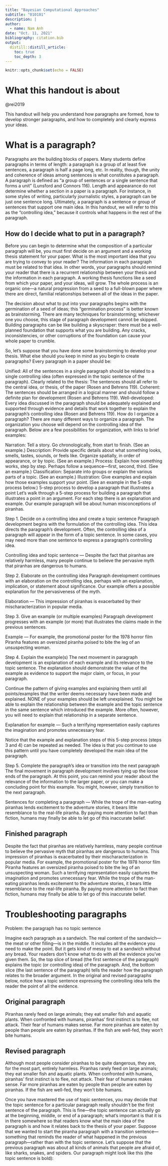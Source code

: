 ```yaml
---
title: "Bayesian Computational Approaches"
subtitle: "010101"
description: |
author:
  - name: Nam Anh
date: "Oct. 11, 2021"
bibliography: citation.bib
output:
  distill::distill_article:
    toc: true
    toc_depth: 3
---
```



```r
knitr::opts_chunk$set(echo = FALSE)
```


# What this handout is about

@rei2019

This handout will help you understand how paragraphs are formed, how to develop stronger paragraphs, and how to completely and clearly express your ideas.

# What is a paragraph?

Paragraphs are the building blocks of papers. Many students define paragraphs in terms of length: a paragraph is a group of at least five sentences, a paragraph is half a page long, etc. In reality, though, the unity and coherence of ideas among sentences is what constitutes a paragraph. A paragraph is defined as “a group of sentences or a single sentence that forms a unit” (Lunsford and Connors 116). Length and appearance do not determine whether a section in a paper is a paragraph. For instance, in some styles of writing, particularly journalistic styles, a paragraph can be just one sentence long. Ultimately, a paragraph is a sentence or group of sentences that support one main idea. In this handout, we will refer to this as the “controlling idea,” because it controls what happens in the rest of the paragraph.

## How do I decide what to put in a paragraph?

Before you can begin to determine what the composition of a particular paragraph will be, you must first decide on an argument and a working thesis statement for your paper. What is the most important idea that you are trying to convey to your reader? The information in each paragraph must be related to that idea. In other words, your paragraphs should remind your reader that there is a recurrent relationship between your thesis and the information in each paragraph. A working thesis functions like a seed from which your paper, and your ideas, will grow. The whole process is an organic one—a natural progression from a seed to a full-blown paper where there are direct, familial relationships between all of the ideas in the paper.

The decision about what to put into your paragraphs begins with the germination of a seed of ideas; this “germination process” is better known as brainstorming. There are many techniques for brainstorming; whichever one you choose, this stage of paragraph development cannot be skipped. Building paragraphs can be like building a skyscraper: there must be a well-planned foundation that supports what you are building. Any cracks, inconsistencies, or other corruptions of the foundation can cause your whole paper to crumble.

So, let’s suppose that you have done some brainstorming to develop your thesis. What else should you keep in mind as you begin to create paragraphs? Every paragraph in a paper should be:

Unified: All of the sentences in a single paragraph should be related to a single controlling idea (often expressed in the topic sentence of the paragraph).
Clearly related to the thesis: The sentences should all refer to the central idea, or thesis, of the paper (Rosen and Behrens 119).
Coherent: The sentences should be arranged in a logical manner and should follow a definite plan for development (Rosen and Behrens 119).
Well-developed: Every idea discussed in the paragraph should be adequately explained and supported through evidence and details that work together to explain the paragraph’s controlling idea (Rosen and Behrens 119).
How do I organize a paragraph?
There are many different ways to organize a paragraph. The organization you choose will depend on the controlling idea of the paragraph. Below are a few possibilities for organization, with links to brief examples:

Narration: Tell a story. Go chronologically, from start to finish. (See an example.)
Description: Provide specific details about what something looks, smells, tastes, sounds, or feels like. Organize spatially, in order of appearance, or by topic. (See an example.)
Process: Explain how something works, step by step. Perhaps follow a sequence—first, second, third. (See an example.)
Classification: Separate into groups or explain the various parts of a topic. (See an example.)
Illustration: Give examples and explain how those examples support your point. (See an example in the 5-step process below.)
5-step process to develop a paragraph that illustrates a point
Let’s walk through a 5-step process for building a paragraph that illustrates a point in an argument. For each step there is an explanation and example. Our example paragraph will be about human misconceptions of piranhas.

Step 1. Decide on a controlling idea and create a topic sentence
Paragraph development begins with the formulation of the controlling idea. This idea directs the paragraph’s development. Often, the controlling idea of a paragraph will appear in the form of a topic sentence. In some cases, you may need more than one sentence to express a paragraph’s controlling idea.

Controlling idea and topic sentence — Despite the fact that piranhas are relatively harmless, many people continue to believe the pervasive myth that piranhas are dangerous to humans.

Step 2. Elaborate on the controlling idea
Paragraph development continues with an elaboration on the controlling idea, perhaps with an explanation, implication, or statement about significance. Our example offers a possible explanation for the pervasiveness of the myth.

Elaboration — This impression of piranhas is exacerbated by their mischaracterization in popular media.

Step 3. Give an example (or multiple examples)
Paragraph development progresses with an example (or more) that illustrates the claims made in the previous sentences.

Example — For example, the promotional poster for the 1978 horror film Piranha features an oversized piranha poised to bite the leg of an unsuspecting woman.

Step 4. Explain the example(s)
The next movement in paragraph development is an explanation of each example and its relevance to the topic sentence. The explanation should demonstrate the value of the example as evidence to support the major claim, or focus, in your paragraph.

Continue the pattern of giving examples and explaining them until all points/examples that the writer deems necessary have been made and explained. NONE of your examples should be left unexplained. You might be able to explain the relationship between the example and the topic sentence in the same sentence which introduced the example. More often, however, you will need to explain that relationship in a separate sentence.

Explanation for example — Such a terrifying representation easily captures the imagination and promotes unnecessary fear.

Notice that the example and explanation steps of this 5-step process (steps 3 and 4) can be repeated as needed. The idea is that you continue to use this pattern until you have completely developed the main idea of the paragraph.

Step 5. Complete the paragraph’s idea or transition into the next paragraph
The final movement in paragraph development involves tying up the loose ends of the paragraph. At this point, you can remind your reader about the relevance of the information to the larger paper, or you can make a concluding point for this example. You might, however, simply transition to the next paragraph.

Sentences for completing a paragraph — While the trope of the man-eating piranhas lends excitement to the adventure stories, it bears little resemblance to the real-life piranha. By paying more attention to fact than fiction, humans may finally be able to let go of this inaccurate belief.

## Finished paragraph

Despite the fact that piranhas are relatively harmless, many people continue to believe the pervasive myth that piranhas are dangerous to humans. This impression of piranhas is exacerbated by their mischaracterization in popular media. For example, the promotional poster for the 1978 horror film Piranha features an oversized piranha poised to bite the leg of an unsuspecting woman. Such a terrifying representation easily captures the imagination and promotes unnecessary fear. While the trope of the man-eating piranhas lends excitement to the adventure stories, it bears little resemblance to the real-life piranha. By paying more attention to fact than fiction, humans may finally be able to let go of this inaccurate belief.

# Troubleshooting paragraphs

Problem: the paragraph has no topic sentence

Imagine each paragraph as a sandwich. The real content of the sandwich—the meat or other filling—is in the middle. It includes all the evidence you need to make the point. But it gets kind of messy to eat a sandwich without any bread. Your readers don’t know what to do with all the evidence you’ve given them. So, the top slice of bread (the first sentence of the paragraph) explains the topic (or controlling idea) of the paragraph. And, the bottom slice (the last sentence of the paragraph) tells the reader how the paragraph relates to the broader argument. In the original and revised paragraphs below, notice how a topic sentence expressing the controlling idea tells the reader the point of all the evidence.

## Original paragraph

Piranhas rarely feed on large animals; they eat smaller fish and aquatic plants. When confronted with humans, piranhas’ first instinct is to flee, not attack. Their fear of humans makes sense. Far more piranhas are eaten by people than people are eaten by piranhas. If the fish are well-fed, they won’t bite humans.

## Revised paragraph

Although most people consider piranhas to be quite dangerous, they are, for the most part, entirely harmless. Piranhas rarely feed on large animals; they eat smaller fish and aquatic plants. When confronted with humans, piranhas’ first instinct is to flee, not attack. Their fear of humans makes sense. Far more piranhas are eaten by people than people are eaten by piranhas. If the fish are well-fed, they won’t bite humans.

Once you have mastered the use of topic sentences, you may decide that the topic sentence for a particular paragraph really shouldn’t be the first sentence of the paragraph. This is fine—the topic sentence can actually go at the beginning, middle, or end of a paragraph; what’s important is that it is in there somewhere so that readers know what the main idea of the paragraph is and how it relates back to the thesis of your paper. Suppose that we wanted to start the piranha paragraph with a transition sentence—something that reminds the reader of what happened in the previous paragraph—rather than with the topic sentence. Let’s suppose that the previous paragraph was about all kinds of animals that people are afraid of, like sharks, snakes, and spiders. Our paragraph might look like this (the topic sentence is bold):